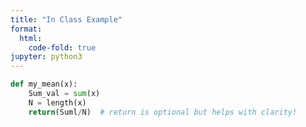 ---
title: "In Class Example"
format:
  html:
    code-fold: true
jupyter: python3
---

```{python}
def my_mean(x):
    Sum_val = sum(x)
    N = length(x)
    return(Suml/N)  # return is optional but helps with clarity!
```
